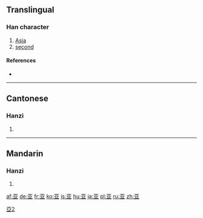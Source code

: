 {{also|亞|亜}}<!-- may be replaced by zh-forms -->
==Translingual==

[[Category:CJKV characters simplified differently in Japan and China|亞2]]

===Han character===
{{Han char|rn=7|rad=二|as=04|sn=6|four=|canj=一廿金 (MTC)}}

# [[Asia]]
# [[second]]

====References====
* {{Han ref|kx=0087.081|hdz=10017.140|uh=4E9A|ud=20122}}

----

==Cantonese==

===Hanzi===
{{yue-hanzi|jyut=|y=a3, nga3|tra=亞}}

# {{defn|lang=yue|sort=二04}}

----

==Mandarin==

===Hanzi===
{{cmn-hanzi|tra=亞|pin=[[yà]] ([[ya4]]), [[yā]] ([[ya1]])|wg=ya<sup>1</sup>, ya<sup>4</sup>}}

# {{defn|lang=cmn|sort=二04}}

[[af:亚]]
[[de:亚]]
[[fr:亚]]
[[ko:亚]]
[[is:亚]]
[[hu:亚]]
[[ja:亚]]
[[pl:亚]]
[[ru:亚]]
[[zh:亚]]